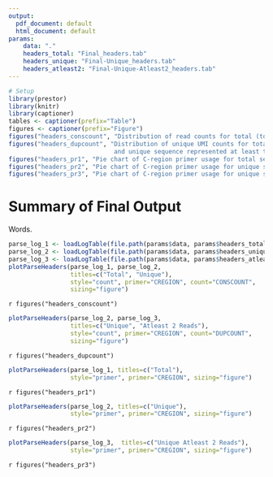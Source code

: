 ```yaml
---
output:
  pdf_document: default
  html_document: default
params:
    data: "."
    headers_total: "Final_headers.tab"
    headers_unique: "Final-Unique_headers.tab"
    headers_atleast2: "Final-Unique-Atleast2_headers.tab"
---
```


```R
# Setup
library(prestor)
library(knitr)
library(captioner)
tables <- captioner(prefix="Table")
figures <- captioner(prefix="Figure")
figures("headers_conscount", "Distribution of read counts for total (top) and unique sequences (bottom).")
figures("headers_dupcount", "Distribution of unique UMI counts for total unique sequences (top) 
                             and unique sequence represented at least twice (bottom).")
figures("headers_pr1", "Pie chart of C-region primer usage for total sequences.")
figures("headers_pr2", "Pie chart of C-region primer usage for unique sequences.")
figures("headers_pr3", "Pie chart of C-region primer usage for unique sequence represented at least twice.")
```

# Summary of Final Output

Words.

```r
parse_log_1 <- loadLogTable(file.path(params$data, params$headers_total))
parse_log_2 <- loadLogTable(file.path(params$data, params$headers_unique))
parse_log_3 <- loadLogTable(file.path(params$data, params$headers_atleast2))
plotParseHeaders(parse_log_1, parse_log_2, 
                 titles=c("Total", "Unique"), 
                 style="count", primer="CREGION", count="CONSCOUNT", 
                 sizing="figure")
```

`r figures("headers_conscount")`

```r
plotParseHeaders(parse_log_2, parse_log_3, 
                 titles=c("Unique", "Atleast 2 Reads"), 
                 style="count", primer="CREGION", count="DUPCOUNT", 
                 sizing="figure")
```

`r figures("headers_dupcount")`

```r
plotParseHeaders(parse_log_1, titles=c("Total"), 
                 style="primer", primer="CREGION", sizing="figure")
```

`r figures("headers_pr1")`

```r
plotParseHeaders(parse_log_2, titles=c("Unique"), 
                 style="primer", primer="CREGION", sizing="figure") 
```

`r figures("headers_pr2")`

```r
plotParseHeaders(parse_log_3,  titles=c("Unique Atleast 2 Reads"), 
                 style="primer", primer="CREGION", sizing="figure") 
```

`r figures("headers_pr3")`
